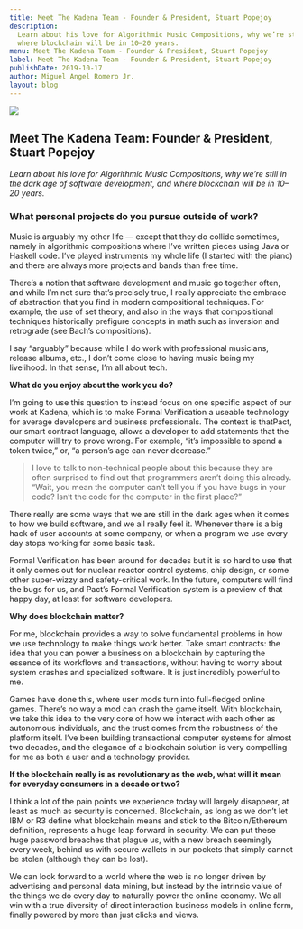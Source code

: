 ```yaml
---
title: Meet The Kadena Team - Founder & President, Stuart Popejoy
description:
  Learn about his love for Algorithmic Music Compositions, why we’re still in the dark age of software development, and
  where blockchain will be in 10–20 years.
menu: Meet The Kadena Team - Founder & President, Stuart Popejoy
label: Meet The Kadena Team - Founder & President, Stuart Popejoy
publishDate: 2019-10-17
author: Miguel Angel Romero Jr.
layout: blog
---
```


![](/assets/blog/1_cOLN33RfWbp9ukaBegGcpA.webp)

## Meet The Kadena Team: Founder & President, Stuart Popejoy

_Learn about his love for Algorithmic Music Compositions, why we’re still in the dark age of software development, and
where blockchain will be in 10–20 years._

### What personal projects do you pursue outside of work?

Music is arguably my other life — except that they do collide sometimes, namely in algorithmic compositions where I’ve
written pieces using Java or Haskell code. I’ve played instruments my whole life (I started with the piano) and there
are always more projects and bands than free time.

There’s a notion that software development and music go together often, and while I’m not sure that’s precisely true, I
really appreciate the embrace of abstraction that you find in modern compositional techniques. For example, the use of
set theory, and also in the ways that compositional techniques historically prefigure concepts in math such as inversion
and retrograde (see Bach’s compositions).

I say “arguably” because while I do work with professional musicians, release albums, etc., I don’t come close to having
music being my livelihood. In that sense, I’m all about tech.

**What do you enjoy about the work you do?**

I’m going to use this question to instead focus on one specific aspect of our work at Kadena, which is to make Formal
Verification a useable technology for average developers and business professionals. The context is thatPact, our smart
contract language, allows a developer to add statements that the computer will try to prove wrong. For example, “it’s
impossible to spend a token twice,” or, “a person’s age can never decrease.”

> I love to talk to non-technical people about this because they are often surprised to find out that programmers aren’t
> doing this already. “Wait, you mean the computer can’t tell you if you have bugs in your code? Isn’t the code for the
> computer in the first place?”

There really are some ways that we are still in the dark ages when it comes to how we build software, and we all really
feel it. Whenever there is a big hack of user accounts at some company, or when a program we use every day stops working
for some basic task.

Formal Verification has been around for decades but it is so hard to use that it only comes out for nuclear reactor
control systems, chip design, or some other super-wizzy and safety-critical work. In the future, computers will find the
bugs for us, and Pact’s Formal Verification system is a preview of that happy day, at least for software developers.

**Why does blockchain matter?**

For me, blockchain provides a way to solve fundamental problems in how we use technology to make things work better.
Take smart contracts: the idea that you can power a business on a blockchain by capturing the essence of its workflows
and transactions, without having to worry about system crashes and specialized software. It is just incredibly powerful
to me.

Games have done this, where user mods turn into full-fledged online games. There’s no way a mod can crash the game
itself. With blockchain, we take this idea to the very core of how we interact with each other as autonomous
individuals, and the trust comes from the robustness of the platform itself. I’ve been building transactional computer
systems for almost two decades, and the elegance of a blockchain solution is very compelling for me as both a user and a
technology provider.

**If the blockchain really is as revolutionary as the web, what will it mean for everyday consumers in a decade or
two?**

I think a lot of the pain points we experience today will largely disappear, at least as much as security is concerned.
Blockchain, as long as we don’t let IBM or R3 define what blockchain means and stick to the Bitcoin/Ethereum definition,
represents a huge leap forward in security. We can put these huge password breaches that plague us, with a new breach
seemingly every week, behind us with secure wallets in our pockets that simply cannot be stolen (although they can be
lost).

We can look forward to a world where the web is no longer driven by advertising and personal data mining, but instead by
the intrinsic value of the things we do every day to naturally power the online economy. We all win with a true
diversity of direct interaction business models in online form, finally powered by more than just clicks and views.
